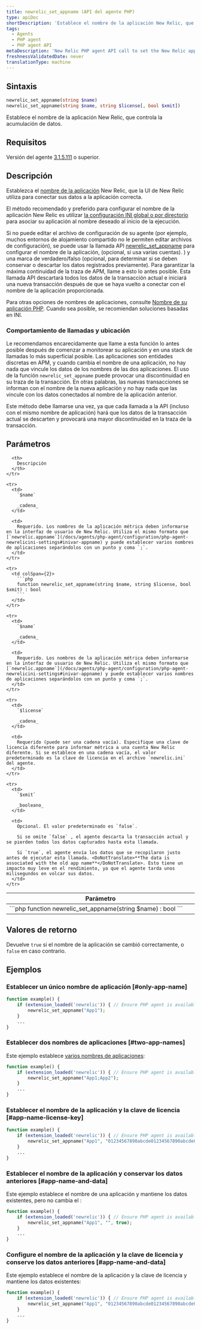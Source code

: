 ```yaml
---
title: newrelic_set_appname (API del agente PHP)
type: apiDoc
shortDescription: 'Establece el nombre de la aplicación New Relic, que controla la acumulación de datos.'
tags:
  - Agents
  - PHP agent
  - PHP agent API
metaDescription: 'New Relic PHP agent API call to set the New Relic app name, if you can''t edit your config file.'
freshnessValidatedDate: never
translationType: machine
---
```


## Sintaxis

```php
newrelic_set_appname(string $name)
newrelic_set_appname(string $name, string $license[, bool $xmit])
```

Establece el nombre de la aplicación New Relic, que controla la acumulación de datos.

## Requisitos

Versión del agente [3.1.5.111](/docs/release-notes/agent-release-notes/php-release-notes/php-agent-315111) o superior.

## Descripción

Establezca el [nombre de la aplicación](/docs/agents/manage-apm-agents/app-naming/name-your-application) New Relic, que la UI de New Relic utiliza para conectar sus datos a la aplicación correcta.

El método recomendado y preferido para configurar el nombre de la aplicación New Relic es utilizar [la configuración INI global o por directorio](/docs/agents/php-agent/configuration/php-agent-configuration#inivar-appname) para asociar su aplicación al nombre deseado al inicio de la ejecución.

Si no puede editar el archivo de configuración de su agente (por ejemplo, muchos entornos de alojamiento compartido no le permiten editar archivos de configuración), se puede usar la llamada API [newrelic_set_appname](/docs/agents/php-agent/php-agent-api/newrelic_set_appname) para configurar el nombre de la aplicación, <InlinePopover type="licenseKey"/>(opcional, si usa varias cuentas). ) y una marca de verdadero/falso (opcional, para determinar si se deben conservar o descartar los datos registrados previamente). Para garantizar la máxima continuidad de la traza de APM, llame a esto lo antes posible. Esta llamada API descartará todos los datos de la transacción actual e iniciará una nueva transacción después de que se haya vuelto a conectar con el nombre de la aplicación proporcionada.

Para otras opciones de nombres de aplicaciones, consulte [Nombre de su aplicación PHP](/docs/agents/php-agent/configuration/name-your-php-application). Cuando sea posible, se recomiendan soluciones basadas en INI.

### Comportamiento de llamadas y ubicación

Le recomendamos encarecidamente que llame a esta función lo antes posible después de comenzar a monitorear su aplicación y en una stack de llamadas lo más superficial posible. Las aplicaciones son entidades discretas en APM, y cuando cambia el nombre de una aplicación, no hay nada que vincule los datos de los nombres de las dos aplicaciones. El uso de la función `newrelic_set_appname` puede provocar una discontinuidad en su traza de la transacción. En otras palabras, las nuevas transacciones se informan con el nombre de la nueva aplicación y no hay nada que las vincule con los datos conectados al nombre de la aplicación anterior.

Este método debe llamarse una vez, ya que cada llamada a la API (incluso con el mismo nombre de aplicación) hará que los datos de la transacción actual se descarten y provocará una mayor discontinuidad en la traza de la transacción.

## Parámetros

<table>
  <thead>
    <tr>
      <th width="25%">
        Parámetro
      </th>

      <th>
        Descripción
      </th>
    </tr>
  </thead>

  <tbody>
    <tr>
      <td colSpan={2}>
        ```php
        function newrelic_set_appname(string $name) : bool
        ```
      </td>
    </tr>

    <tr>
      <td>
        `$name`

        _cadena_
      </td>

      <td>
        Requerido. Los nombres de la aplicación métrica deben informarse en la interfaz de usuario de New Relic. Utiliza el mismo formato que [`newrelic.appname`](/docs/agents/php-agent/configuration/php-agent-newrelicini-settings#inivar-appname) y puede establecer varios nombres de aplicaciones separándolos con un punto y coma `;`.
      </td>
    </tr>

    <tr>
      <td colSpan={2}>
        ```php
        function newrelic_set_appname(string $name, string $license, bool $xmit) : bool
        ```
      </td>
    </tr>

    <tr>
      <td>
        `$name`

        _cadena_
      </td>

      <td>
        Requerido. Los nombres de la aplicación métrica deben informarse en la interfaz de usuario de New Relic. Utiliza el mismo formato que [`newrelic.appname`](/docs/agents/php-agent/configuration/php-agent-newrelicini-settings#inivar-appname) y puede establecer varios nombres de aplicaciones separándolos con un punto y coma `;`.
      </td>
    </tr>

    <tr>
      <td>
        `$license`

        _cadena_
      </td>

      <td>
        Requerido (puede ser una cadena vacía). Especifique una clave de licencia diferente para informar métrica a una cuenta New Relic diferente. Si se establece en una cadena vacía, el valor predeterminado es la clave de licencia en el archivo `newrelic.ini` del agente.
      </td>
    </tr>

    <tr>
      <td>
        `$xmit`

        _booleano_
      </td>

      <td>
        Opcional. El valor predeterminado es `false`.

        Si se omite `false` , el agente descarta la transacción actual y se pierden todos los datos capturados hasta esta llamada.

        Si `true`, el agente envía los datos que se recopilaron justo antes de ejecutar esta llamada. <DoNotTranslate>**The data is associated with the old app name**</DoNotTranslate>. Esto tiene un impacto muy leve en el rendimiento, ya que el agente tarda unos milisegundos en volcar sus datos.
      </td>
    </tr>
  </tbody>
</table>

## Valores de retorno

Devuelve `true` si el nombre de la aplicación se cambió correctamente, o `false` en caso contrario.

## Ejemplos

### Establecer un único nombre de aplicación [#only-app-name]

```php
function example() {
    if (extension_loaded('newrelic')) { // Ensure PHP agent is available
        newrelic_set_appname("App1");
    }
    ...
}
```

### Establecer dos nombres de aplicaciones [#two-app-names]

Este ejemplo establece [varios nombres de aplicaciones](/docs/agents/manage-apm-agents/app-naming/use-multiple-names-app):

```php
function example() {
    if (extension_loaded('newrelic')) { // Ensure PHP agent is available
        newrelic_set_appname("App1;App2");
    }
    ...
}
```

### Establecer el nombre de la aplicación y la clave de licencia [#app-name-license-key]

```php
function example() {
    if (extension_loaded('newrelic')) { // Ensure PHP agent is available
        newrelic_set_appname("App1", "01234567890abcde01234567890abcde01234567890");
    }
    ...
}
```

### Establecer el nombre de la aplicación y conservar los datos anteriores [#app-name-and-data]

Este ejemplo establece el nombre de una aplicación y mantiene los datos existentes, pero no cambia el <InlinePopover type="licenseKey"/>:

```php
function example() {
    if (extension_loaded('newrelic')) { // Ensure PHP agent is available
        newrelic_set_appname("App1", "", true);
    }
    ...
}
```

### Configure el nombre de la aplicación y la clave de licencia y conserve los datos anteriores [#app-name-and-data]

Este ejemplo establece el nombre de la aplicación y la clave de licencia y mantiene los datos existentes:

```php
function example() {
    if (extension_loaded('newrelic')) { // Ensure PHP agent is available
        newrelic_set_appname("App1", "01234567890abcde01234567890abcde01234567890", true);
    }
    ...
}
```